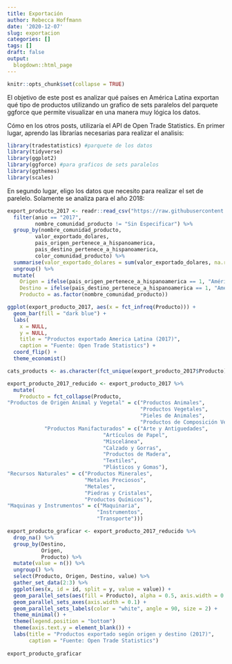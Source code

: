 ```yaml
---
title: Exportación
author: Rebecca Hoffmann
date: '2020-12-07'
slug: exportacion
categories: []
tags: []
draft: false
output:
  blogdown::html_page
---
```

```r
knitr::opts_chunk$set(collapse = TRUE)
```
El objetivo de este post es analizar qué  países en América Latina exportan qué tipo de productos utilizando un grafico de sets paralelos del parquete ggforce que permite visualizar en una manera muy lógica los datos. 

Cómo en los otros posts, utilizaría el API de Open Trade Statistics. En primer lugar, aprendo las librarías necesarias para realizar el analisis:

```r
library(tradestatistics) #parquete de los datos
library(tidyverse)
library(ggplot2)
library(ggforce) #para graficos de sets paralelos
library(ggthemes)
library(scales)
```

En segundo lugar, eligo los datos que necesito para realizar el set de parelelo. Solamente se analiza para el año 2018:
```r
export_producto_2017 <- readr::read_csv("https://raw.githubusercontent.com/cienciadedatos/datos-de-miercoles/master/datos/2019/2019-05-01/comercio_hispanoamerica_mundo_agregado.csv") %>%
  filter(anio == "2017",
         nombre_comunidad_producto != "Sin Especificar") %>%
  group_by(nombre_comunidad_producto,
         valor_exportado_dolares,
         pais_origen_pertenece_a_hispanoamerica, 
         pais_destino_pertenece_a_hispanoamerica,
         color_comunidad_producto) %>%
  summarise(valor_exportado_dolares = sum(valor_exportado_dolares, na.rm = T)) %>%
  ungroup() %>%
  mutate(
    Origen = ifelse(pais_origen_pertenece_a_hispanoamerica == 1, "América Latina", "Resto del mundo"),
    Destino = ifelse(pais_destino_pertenece_a_hispanoamerica == 1, "América Latina", "Resto del mundo"),
    Producto = as.factor(nombre_comunidad_producto))
```

```r
ggplot(export_producto_2017, aes(x = fct_infreq(Producto))) +
  geom_bar(fill = "dark blue") +
  labs(
    x = NULL,
    y = NULL,
    title = "Productos exportado America Latina (2017)",
    caption = "Fuente: Open Trade Statistics") +
  coord_flip() +
  theme_economist()
```
```r
cats_products <- as.character(fct_unique(export_producto_2017$Producto))

export_producto_2017_reducido <- export_producto_2017 %>%
  mutate(
    Producto = fct_collapse(Producto, 
"Productos de Origen Animal y Vegetal" = c("Productos Animales",
                                           "Productos Vegetales",
                                           "Pieles de Animales",
                                           "Productos de Composición Vegetal y Animal"),
            "Productos Manifacturados" = c("Arte y Antiguedades",
                               "Artículos de Papel",
                               "Miscelánea",
                               "Calzado y Gorras",
                               "Productos de Madera",
                               "Textiles",
                               "Plásticos y Gomas"),
"Recursos Naturales" = c("Productos Minerales",
                         "Metales Preciosos",
                         "Metales",
                         "Piedras y Cristales",
                         "Productos Químicos"),
"Maquinas y Instrumentos" = c("Maquinaria", 
                             "Instrumentos",
                             "Transporte")))
```

```r
export_producto_graficar <- export_producto_2017_reducido %>%
  drop_na() %>%
  group_by(Destino,
           Origen,
           Producto) %>%
  mutate(value = n()) %>%
  ungroup() %>%
  select(Producto, Origen, Destino, value) %>%
  gather_set_data(2:3) %>%
  ggplot(aes(x, id = id, split = y, value = value)) +
  geom_parallel_sets(aes(fill = Producto), alpha = 0.5, axis.width = 0.1) +
  geom_parallel_sets_axes(axis.width = 0.1) +
  geom_parallel_sets_labels(color = "white", angle = 90, size = 2) +
  theme_minimal() +
  theme(legend.position = "bottom")
  theme(axis.text.y = element_blank()) +
  labs(title = "Productos exportado según origen y destino (2017)",
       caption = "Fuente: Open Trade Statistics")
  
export_producto_graficar

```